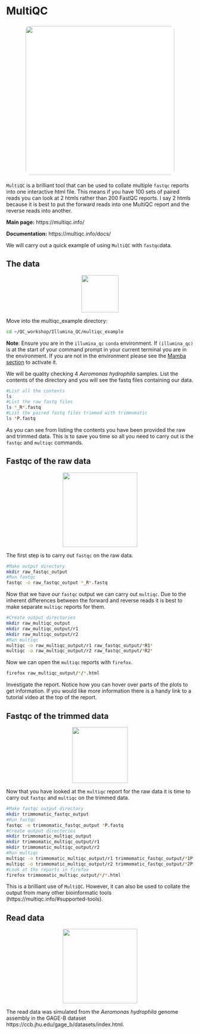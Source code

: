 # MultiQC {#multiqcchap}
<center>
![](figures/MultiQC_logo.png){style="width:400px; border-radius:15px; border:5px solid white; background:white"}
</center>

`MultiQC` is a brilliant tool that can be used to collate multiple `fastqc` reports into one interactive html file. This means if you have 100 sets of paired reads you can look at 2 htmls rather than 200 FastQC reports. I say 2 htmls because it is best to put the forward reads into one MultiQC report and the reverse reads into another.

__Main page:__ https://multiqc.info/

__Documentation:__ https://multiqc.info/docs/

We will carry out a quick example of using `MultiQC` with `fastqc`data.

## The data
<center>
![](figures/data.png){style="width:100px"}
</center>

Move into the multiqc_example directory:

```bash
cd ~/QC_workshop/Illumina_QC/multiqc_example
```

__Note__: Ensure you are in the `illumina_qc` `conda` environment. If `(illumina_qc)` is at the start of your command prompt in your current terminal you are in the environment. If you are not in the environment please see the [Mamba section](#mamba) to activate it.

We will be quality checking 4 _Aeromonas hydrophila_ samples. List the contents of the directory and you will see the fastq files containing our data.

```bash
#List all the contents
ls
#List the raw fastq files
ls *_R*.fastq
#List the paired fastq files trimmed with trimmomatic
ls *P.fastq
```

As you can see from listing the contents you have been provided the raw and trimmed data. This is to save you time so all you need to carry out is the `fastqc` and `multiqc` commands.

## Fastqc of the raw data
<center>
![](figures/raw_crystal.png){style="width:200px"}
</center>

The first step is to carry out `fastqc` on the raw data.

```bash
#Make output directory
mkdir raw_fastqc_output
#Run fastqc
fastqc -o raw_fastqc_output *_R*.fastq
```

Now that we have our `fastqc` output we can carry out `multiqc`. Due to the inherent differences between the forward and reverse reads it is best to make separate `multiqc` reports for them.

```bash
#Create output directories
mkdir raw_multiqc_output
mkdir raw_multiqc_output/r1
mkdir raw_multiqc_output/r2
#Run multiqc
multiqc -o raw_multiqc_output/r1 raw_fastqc_output/*R1*
multiqc -o raw_multiqc_output/r2 raw_fastqc_output/*R2*
```

Now we can open the `multiqc` reports with `firefox`.

```bash
firefox raw_multiqc_output/*/*.html
```

Investigate the report. Notice how you can hover over parts of the plots to get information. If you would like more information there is a handy link to a tutorial video at the top of the report.

## Fastqc of the trimmed data
<center>
![](figures/cut_crystal.png){style="width:150px"}
</center>

Now that you have looked at the `multiqc` report for the raw data it is time to carry out `fastqc` and `multiqc` on the trimmed data.

```bash
#Make fastqc output directory
mkdir trimmomatic_fastqc_output
#Run fastqc
fastqc -o trimmomatic_fastqc_output *P.fastq
#Create output directories
mkdir trimmomatic_multiqc_output
mkdir trimmomatic_multiqc_output/r1
mkdir trimmomatic_multiqc_output/r2
#Run multiqc
multiqc -o trimmomatic_multiqc_output/r1 trimmomatic_fastqc_output/*1P*
multiqc -o trimmomatic_multiqc_output/r2 trimmomatic_fastqc_output/*2P*
#Look at the reports in firefox
firefox trimmomatic_multiqc_output/*/*.html
```

This is a brilliant use of `MultiQC`. However, it can also be used to collate the output from many other bioinformatic tools (https://multiqc.info/#supported-tools).

## Read data
<center>
![](figures/r_read.png){style="width:200px"}
</center>

The read data was simulated from the _Aeromonas hydrophila_ genome assembly in the GAGE-B dataset
https://ccb.jhu.edu/gage_b/datasets/index.html.